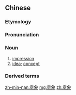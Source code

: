 ==Chinese==
{{zh-forms}}

===Etymology===
{{zh-compound|意|象|heart, soul, mind|image, figure}}

===Pronunciation===
{{zh-pron
|m=yìxiàng
|c=ji3 zoeng6
|mn=ì-siōng
|cat=n
}}

===Noun===
{{zh-noun}}

# [[impression]]
# [[idea]]; [[concept]]

===Derived terms===
{{zh-der|身體意象}}

[[zh-min-nan:意象]]
[[mg:意象]]
[[zh:意象]]